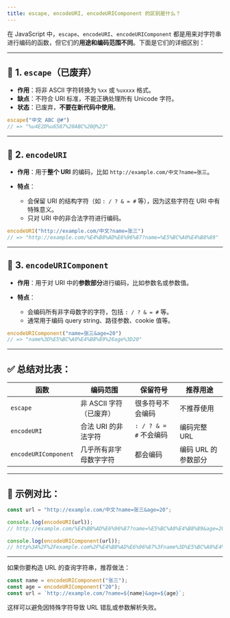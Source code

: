 ```yaml
---
title: escape, encodeURI, encodeURIComponent 的区别是什么？
---
```


在 JavaScript 中，`escape`、`encodeURI`、`encodeURIComponent` 都是用来对字符串进行编码的函数，但它们的**用途和编码范围不同**。下面是它们的详细区别：

---

## 🔹 1. `escape`（已废弃）

* **作用**：将非 ASCII 字符转换为 `%xx` 或 `%uxxxx` 格式。
* **缺点**：不符合 URI 标准，不能正确处理所有 Unicode 字符。
* **状态**：已废弃，**不要在新代码中使用**。

```js
escape("中文 ABC @#") 
// => "%u4E2D%u6587%20ABC%20@%23"
```

---

## 🔹 2. `encodeURI`

* **作用**：用于**整个 URI** 的编码，比如 `http://example.com/中文?name=张三`。
* **特点**：

  * 会保留 URI 的结构字符（如 `: / ? & = #` 等），因为这些字符在 URI 中有特殊意义。
  * 只对 URI 中的非合法字符进行编码。

```js
encodeURI("http://example.com/中文?name=张三")
// => "http://example.com/%E4%B8%AD%E6%96%87?name=%E5%BC%A0%E4%B8%89"
```

---

## 🔹 3. `encodeURIComponent`

* **作用**：用于对 URI 中的**参数部分**进行编码，比如参数名或参数值。
* **特点**：

  * 会编码所有非字母数字的字符，包括 `: / ? & = #` 等。
  * 通常用于编码 query string、路径参数、cookie 值等。

```js
encodeURIComponent("name=张三&age=20")
// => "name%3D%E5%BC%A0%E4%B8%89%26age%3D20"
```

---

## ✅ 总结对比表：

| 函数                   | 编码范围            | 保留符号               | 推荐用途         |
| -------------------- | --------------- | ------------------ | ------------ |
| `escape`             | 非 ASCII 字符（已废弃） | 很多符号不会编码           | 不推荐使用        |
| `encodeURI`          | 合法 URI 的非法字符    | `: / ? & = #` 不会编码 | 编码完整 URL     |
| `encodeURIComponent` | 几乎所有非字母数字字符     | 都会编码               | 编码 URL 的参数部分 |

---

## 🔧 示例对比：

```js
const url = "http://example.com/中文?name=张三&age=20";

console.log(encodeURI(url));
// http://example.com/%E4%B8%AD%E6%96%87?name=%E5%BC%A0%E4%B8%89&age=20

console.log(encodeURIComponent(url));
// http%3A%2F%2Fexample.com%2F%E4%B8%AD%E6%96%87%3Fname%3D%E5%BC%A0%E4%B8%89%26age%3D20
```

---

如果你要构造 URL 的查询字符串，推荐做法：

```js
const name = encodeURIComponent("张三");
const age = encodeURIComponent("20");
const url = `http://example.com/?name=${name}&age=${age}`;
```

这样可以避免因特殊字符导致 URL 错乱或参数解析失败。

